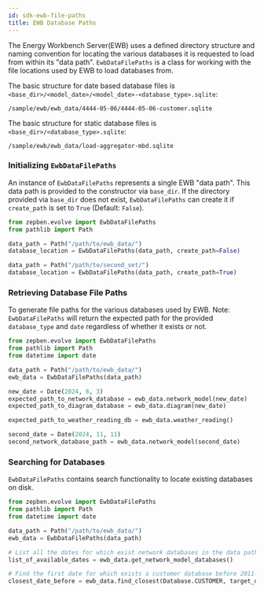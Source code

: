 ```yaml
---
id: sdk-ewb-file-paths
title: EWB Database Paths
---
```



The Energy Workbench Server(EWB) uses a defined directory structure and naming convention for locating the various databases it is requested to load from within its "data path".
`EwbDataFilePaths` is a class for working with the file locations used by EWB to load databases from.


The basic structure for date based database files is `<base_dir>/<model_date>/<model_date>-<database_type>.sqlite`:
```
/sample/ewb/ewb_data/4444-05-06/4444-05-06-customer.sqlite
```

The basic structure for static database files is `<base_dir>/<database_type>.sqlite`:
```
/sample/ewb/ewb_data/load-aggregator-mbd.sqlite
```

### Initializing `EwbDataFilePaths`

An instance of `EwbDataFilePaths` represents a single EWB "data path". This data path is provided to the constructor via `base_dir`. If the directory provided via `base_dir`
does not exist, `EwbDataFilePaths` can create it if `create_path` is set to `True` (Default: `False`).

```python
from zepben.evolve import EwbDataFilePaths
from pathlib import Path

data_path = Path("/path/to/ewb_data/")
database_location = EwbDataFilePaths(data_path, create_path=False)

data_path = Path("/path/to/second_set/")
database_location = EwbDataFilePaths(data_path, create_path=True)
```

### Retrieving Database File Paths

To generate file paths for the various databases used by EWB. Note: `EwbDataFilePaths` will return the expected path for the provided `database_type` and `date` regardless
of whether it exists or not.

```python
from zepben.evolve import EwbDataFilePaths
from pathlib import Path
from datetime import date

data_path = Path("/path/to/ewb_data/")
ewb_data = EwbDataFilePaths(data_path)

new_date = Date(2024, 8, 3)
expected_path_to_network_database = ewb_data.network_model(new_date)
expected_path_to_diagram_database = ewb_data.diagram(new_date)

expected_path_to_weather_reading_db = ewb_data.weather_reading()

second_date = Date(2024, 11, 11)
second_network_database_path = ewb_data.network_model(second_date)

```

### Searching for Databases

`EwbDataFilePaths` contains search functionality to locate existing databases on disk.

```python
from zepben.evolve import EwbDataFilePaths
from pathlib import Path
from datetime import date

data_path = Path("/path/to/ewb_data/")
ewb_data = EwbDataFilePaths(data_path)

# List all the dates for which exist network databases in the data path
list_of_available_dates = ewb_data.get_network_model_databases()

# Find the first date for which exists a customer database before 2011-09-10
closest_date_before = ewb_data.find_closest(Database.CUSTOMER, target_date=Date(2011, 9, 10))

```